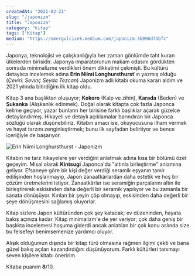 ```yaml
---
createdAt: "2021-02-21"
slug: "/japonizm"
title: "Japonizm"
category: "kitap"
tags: ["Kitap"]
medium: "https://omergulcicek.medium.com/japonizm-3b096d73bfc"
---
```


Japonya, teknolojisi ve çalışkanlığıyla her zaman gönlümde taht kuran ülkelerden birisidir. Japonya imparatorunun makam odasını gördükten sonrada minimalizme verdikleri önem dikkatimi çekmişti. Bu kültürü detaylıca incelemek adına **Erin Niimi Longhursthurst**'ın yazmış olduğu (_Çeviri: Sevinç Seyda Tezcan_) Japonizm adlı kitabı okuma kararı aldım ve 2021 yılında bitirdiğim ilk kitap oldu.

Kitap 3 ana başlıktan oluşuyor; **Kokoro** (Kalp ve zihin), **Karada** (Beden) ve **Şukanka** (Alışkanlık edinmek). Doğal olarak kitapta çok fazla Japonca kelime geçiyor, yazar bunların her birisine farklı başlıklar açarak güzelce detaylandırmış. Hikayeli ve detaylı açıklamalar barındıran bir Japonca sözlüğü olarak düşünebiliriz. Kitabın amacı ise, okuyucusuna ilham vermek ve hayat tarzını zenginleştirmek; bunu ilk sayfadan belirtiyor ve bence içeriğiyle de başarıyor.

![Erin Niimi Longhursthurst - Japonizm](/blog/2021-02-21/japonizm.jpg)

Kitabın ne tarz hikayelere yer verdiğini anlatmak adına kısa bir bölümü özet geçeyim. Misal olarak **Kintsugi** Japonca'da "altınla birleştirme" anlamına geliyor. Efsaneye göre bir kişi değer verdiği seramik eşyanın tamir edilişinden hoşlanmayıp, Japon zanaatkârlardan daha estetik ve hoş bir çözüm üretmelerini istiyor. Zanaatkârlar ise seramiğin parçalarını altın ile birleştirerek eskisinden daha değerli bir seramik yapılıyor ve bu zamanla bir sanata dönüşüyor. Kırılan bir şeyin çöp olmayıp, eskisinden daha değerli bir şeye dönüşmesini sağlamış oluyorlar.

Kitap sizlere Japon kültüründen çok şey katacak; ev düzeninden, hayata bakış açınıza kadar. Kitap minimalizm'e de yer veriyor; çok daha geniş bir başlıkta incelemesi hoşuma giderdi ancak anlatılan bir çok konu aslında size bu felsefeyi benimsemenize yardımcı oluyor.

Alışık olduğumun dışında bir kitap türü olmasına rağmen ilgimi çekti ve bana güzel bakış açıları kazandırdığını düşünüyorum. Farklı kültürleri tanımayı seven kişilere kitabı öneririm.

Kitaba puanım **8**/10.
